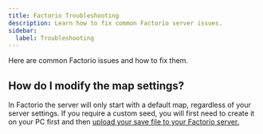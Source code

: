 ```yaml
---
title: Factorio Troubleshooting
description: Learn how to fix common Factorio server issues.
sidebar:
  label: Troubleshooting
---
```


Here are common Factorio issues and how to fix them.

## How do I modify the map settings?

In Factorio the server will only start with a default map, regardless of your server settings. If you require a custom seed, you will first need to create it on your PC first and then [upload your save file to your Factorio server.](/games/factorio/upload-custom-map/)